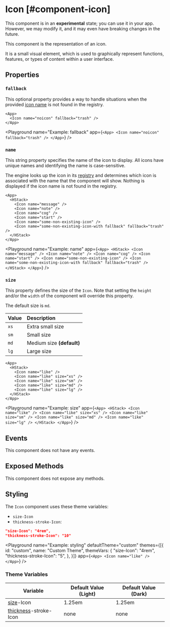 
# Icon [#component-icon]

<Callout type="warning" emoji="📔">This component is in an **experimental** state; you can use it in your app. However, we may modify it, and it may even have breaking changes in the future.</Callout>

This component is the representation of an icon.



It is a small visual element, which is used to graphically represent functions, features, or types of content within a user interface.

## Properties

### `fallback`

This optional property provides a way to handle situations when the provided [icon name](#name) is not found in the registry.

```ueml copy /fallback="trash"/
<App>
  <Icon name="noicon" fallback="trash" />
</App>
```

<Playground
  name="Example: fallback"
  app={`
    <App>
      <Icon name="noicon" fallback="trash" />
    </App>
  `}
/>

### `name`

This string property specifies the name of the icon to display. All icons have unique names and identifying the name is case-sensitive.

The engine looks up the icon in its [registry]() and determines which icon is associated with the name that the component will show.
Nothing is displayed if the icon name is not found in the registry.

```ueml copy /name/
<App>
  <HStack>
    <Icon name="message" />
    <Icon name="note" />
    <Icon name="cog" />
    <Icon name="start" />
    <Icon name="some-non-existing-icon" />
    <Icon name="some-non-existing-icon-with fallback" fallback="trash" />
  </HStack>
</App>
```

<Playground
  name="Example: name"
  app={`
    <App>
      <HStack>
        <Icon name="message" />
        <Icon name="note" />
        <Icon name="cog" />
        <Icon name="start" />
        <Icon name="some-non-existing-icon" />
        <Icon name="some-non-existing-icon-with fallback" fallback="trash" />
      </HStack>
    </App>
  `}
/>

### `size`

This property defines the size of the `Icon`. Note that setting the `height` and/or the `width` of the component will override this property.

The default size is `md`.

| Value | Description               |
| :---- | :------------------------ |
| `xs`  | Extra small size          |
| `sm`  | Small size                |
| `md`  | Medium size **(default)** |
| `lg`  | Large size                |

```ueml copy /size/
<App>
  <HStack>
    <Icon name="like" />
    <Icon name="like" size="xs" />
    <Icon name="like" size="sm" />
    <Icon name="like" size="md" />
    <Icon name="like" size="lg" />
  </HStack>
</App>
```

<Playground
  name="Example: size"
  app={`
    <App>
      <HStack>
        <Icon name="like" />
        <Icon name="like" size="xs" />
        <Icon name="like" size="sm" />
        <Icon name="like" size="md" />
        <Icon name="like" size="lg" />
      </HStack>
    </App>
  `}
/>

## Events

This component does not have any events.

## Exposed Methods

This component does not expose any methods.

## Styling

The `Icon` component uses these theme variables:

- `size-Icon`
- `thickness-stroke-Icon`:

```json
"size-Icon": "4rem",
"thickness-stroke-Icon": "10"
```

<Playground
  name="Example: styling"
  defaultTheme="custom"
  themes={[{
    id: "custom",
    name: "Custom Theme",
    themeVars: {
      "size-Icon": "4rem",
      "thickness-stroke-Icon": "5",
    },
  }]}
  app={`
    <App>
      <Icon name="like" />
    </App>
  `}
/>

### Theme Variables

| Variable | Default Value (Light) | Default Value (Dark) |
| --- | --- | --- |
| [size](../styles-and-themes/common-units/#size)-Icon | 1.25em | 1.25em |
| [thickness](../styles-and-themes/common-units/#size)-stroke-Icon | <GrayText>none</GrayText> | <GrayText>none</GrayText> |

